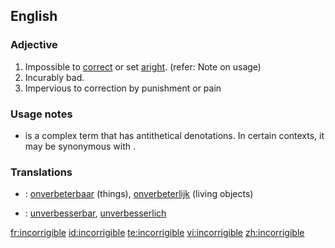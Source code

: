 ==English==

===Adjective===
{{en-adj|-}}

# Impossible to [[correct]] or set [[aright]]. (refer: Note on usage)
# Incurably bad.
# Impervious to correction by punishment or pain

===Usage notes===
* {{sense|Impossible to correct or set aright}} {{term|incorrigible|Incorrigible}} is a complex term that has antithetical denotations.  In certain contexts, it may be synonymous with {{term|impeccable}}.

===Translations===
{{trans-top|impossible to correct or set aright}}
{{trans-mid}}
{{trans-bottom}}

{{trans-top|incurably bad}}
{{trans-mid}}
{{trans-bottom}}

{{trans-top|impervious to correction by punishment or pain}}
{{trans-mid}}
{{trans-bottom}}

{{checktrans-top}}
*{{ttbc|Dutch}}: [[onverbeterbaar]] (things), [[onverbeterlijk]] (living objects)
*{{ttbc|German}}: [[unverbesserbar]], [[unverbesserlich]]
{{checktrans-bottom}}

[[fr:incorrigible]]
[[id:incorrigible]]
[[te:incorrigible]]
[[vi:incorrigible]]
[[zh:incorrigible]]